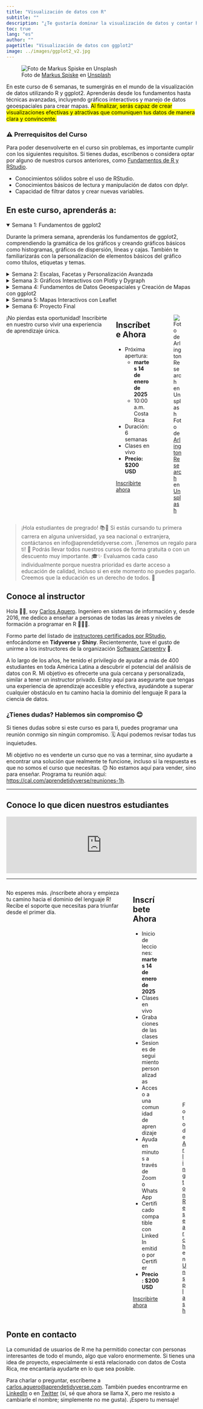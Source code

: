 ```yaml
---
title: "Visualización de datos con R"
subtitle: ""
description: "¿Te gustaría dominar la visualización de datos y contar historias impactantes con tus gráficos?"
toc: true
lang: "es"
author: ""
pagetitle: "Visualización de datos con ggplot2"
image: ../images/ggplot2_v2.jpg
---
```


![Foto de <a href="https://unsplash.com/es/@markusspiske?utm_content=creditCopyText&utm_medium=referral&utm_source=unsplash">Markus Spiske</a> en <a href="https://unsplash.com/es/fotos/texto-XrIfY_4cK1w?utm_content=creditCopyText&utm_medium=referral&utm_source=unsplash">Unsplash</a>](../images/ggplot2_v2.jpg)


En este curso de 6 semanas, te sumergirás en el mundo de la visualización de datos utilizando R y ggplot2. Aprenderás desde los fundamentos hasta técnicas avanzadas, incluyendo gráficos interactivos y manejo de datos geoespaciales para crear mapas. <mark>Al finalizar, serás capaz de crear visualizaciones efectivas y atractivas que comuniquen tus datos de manera clara y convincente.</mark>

### ⚠️ Prerrequisitos del Curso

Para poder desenvolverte en el curso sin problemas, es importante cumplir con los siguientes requisitos. Si tienes dudas, escríbenos o considera optar por alguno de nuestros cursos anteriores, como [Fundamentos de R y RStudio](fundamentos_R.qmd).

+ Conocimientos sólidos sobre el uso de RStudio.
+ Conocimientos básicos de lectura y manipulación de datos con dplyr.
+ Capacidad de filtrar datos y crear nuevas variables.

## En este curso, aprenderás a:
<details open>
<summary>Semana 1: Fundamentos de ggplot2</summary>
<p>Durante la primera semana, aprenderás los fundamentos de ggplot2, comprendiendo la gramática de los gráficos y creando gráficos básicos como histogramas, gráficos de dispersión, líneas y cajas. También te familiarizarás con la personalización de elementos básicos del gráfico como títulos, etiquetas y temas.</p>
</details>

<details>
<summary>Semana 2: Escalas, Facetas y Personalización Avanzada</summary>
<p>En la segunda semana, dominarás el uso de escalas y facetas para dividir datos y personalizar gráficos con colores, formas y tamaños. Además, aprenderás a ajustar temas y estilos avanzados para tus gráficos.</p>
</details>

<details>
<summary>Semana 3: Gráficos Interactivos con Plotly y Dygraph</summary>
<p>En la tercera semana, te introducirás en la creación de gráficos interactivos utilizando Plotly y Dygraph. Aprenderás a convertir gráficos de ggplot2 a gráficos interactivos y a crear gráficos de series temporales interactivos desde cero.</p>
</details>

<details>
<summary>Semana 4: Fundamentos de Datos Geoespaciales y Creación de Mapas con ggplot2</summary>
<p>Durante la cuarta semana, te adentrarás en los conceptos básicos de datos geoespaciales y aprenderás a crear mapas estáticos usando ggplot2 y el paquete sf. También te centrarás en la personalización de mapas con diferentes capas y estéticas.</p>
</details>

<details>
<summary>Semana 5: Mapas Interactivos con Leaflet</summary>
<p>En la quinta semana, aprenderás a crear mapas interactivos usando Leaflet. Añadirás marcadores, capas y controles a los mapas y aprenderás a integrar datos geoespaciales en tus mapas interactivos.</p>
</details>

<details>
<summary>Semana 6: Proyecto Final</summary>
<p>La última semana está dedicada al proyecto final, donde aplicarás todos los conocimientos adquiridos a lo largo del curso. Desarrollarás un informe completo que incluirá la lectura de datos, su limpieza, transformación y presentación mediante gráficos y tablas. Este informe deberá contener gráficos interactivos y mapas de Costa Rica o tu país (en caso de ser extranjero), comunicando de forma efectiva tus resultados. Presentarás y discutirás tus resultados, demostrando así tus habilidades y conocimientos.</p>
</details>

:::: {.columns}
¡No pierdas esta oportunidad! Inscribirte en nuestro curso vivir una experiencia de aprendizaje única.

::: {.column width="45%"}
## Inscríbete Ahora
+ Próxima apertura:
    + **martes 14 de enero de 2025**
    + 10:00 a.m. Costa Rica
+ Duración: 6 semanas
+ Clases en vivo
+ **Precio: $200 USD**

[Inscribirte ahora](https://tally.so/r/mYQb4N?curso=Visualización%20de%20datos%20con%20R&precio=%24200%20USD&fecha_inicio=martes%2014%20de%20enero%20de%202025&id=curso_visualizacion_R&precio_cr=103,400%20colones){.btn .btn-outline-primary .btn role="button"} 

:::

::: {.column width="50%"}

![Foto de <a href="https://unsplash.com/es/@arlington_research?utm_content=creditCopyText&utm_medium=referral&utm_source=unsplash">Arlington Research</a> en <a href="https://unsplash.com/es/fotos/personas-desconocidas-que-usan-la-computadora-en-interiores-nFLmPAf9dVc?utm_content=creditCopyText&utm_medium=referral&utm_source=unsplash">Unsplash</a>](../images/prof_v2.jpg)

:::
::::

> ¡Hola estudiantes de pregrado! 📚👋 Si estás cursando tu primera carrera en alguna universidad, ya sea nacional o extranjera, contáctanos en info@aprendetidyverse.com. ¡Tenemos un regalo para ti! 🎁 Podrás llevar todos nuestros cursos de forma gratuita o con un descuento muy importante. 🎓✨ Evaluamos cada caso individualmente porque nuestra prioridad es darte acceso a educación de calidad, incluso si en este momento no puedes pagarlo. Creemos que la educación es un derecho de todos. 🌟

  
## Conoce al instructor

Hola 👋🏼, soy [Carlos Aguero](https://www.linkedin.com/in/carlos-aguero-cr). Ingeniero en sistemas de información y, desde 2016, me dedico a enseñar a personas de todas las áreas y niveles de formación a programar en R 👨🏻‍💻.

Formo parte del listado de [instructores certificados por RStudio](https://education.rstudio.com/trainers/), enfocándome en **Tidyverse** y **Shiny**. Recientemente, tuve el gusto de unirme a los instructores de la organización [Software Carpentry](https://www.software-carpentry.org) 🚀.

A lo largo de los años, he tenido el privilegio de ayudar a más de 400 estudiantes en toda América Latina a descubrir el potencial del análisis de datos con R. Mi objetivo es ofrecerte una guía cercana y personalizada, similar a tener un instructor privado. Estoy aquí para asegurarte que tengas una experiencia de aprendizaje accesible y efectiva, ayudándote a superar cualquier obstáculo en tu camino hacia la dominio del lenguaje R para la ciencia de datos.

### ¿Tienes dudas? Hablemos sin compromiso 😊

Si tienes dudas sobre si este curso es para ti, puedes programar una reunión conmigo sin ningún compromiso. 🗓️ Aquí podemos revisar todas tus inquietudes. 

Mi objetivo no es venderte un curso que no vas a terminar, sino ayudarte a encontrar una solución que realmente te funcione, incluso si la respuesta es que no somos el curso que necesitas. 😊 No estamos aquí para vender, sino para enseñar. Programa tu reunión aquí: [https://cal.com/aprendetidyverse/reuniones-1h](https://cal.com/aprendetidyverse/reuniones-1h).

---

## Conoce lo que dicen nuestros estudiantes

```{=html}
<script type="text/javascript" src="https://testimonial.to/js/iframeResizer.min.js"></script>
```
<iframe id="testimonialto-carousel-r-para-ciencia-de-datos-tag-all-light" src="https://embed-v2.testimonial.to/carousel/all/r-para-ciencia-de-datos?theme=light&amp;autoplay=off&amp;showmore=off&amp;one-row=off&amp;hideSource&amp;same-height=off&amp;tag=all&amp;arrowColor=9BA9B4" frameborder="0" scrolling="no" width="100%">

</iframe>

```{=html}
<script type="text/javascript">iFrameResize({log: false, checkOrigin: false}, '#testimonialto-carousel-r-para-ciencia-de-datos-tag-all-light');</script>
```

---

:::: {.columns}
No esperes más. ¡Inscríbete ahora y empieza tu camino hacia el dominio del lenguaje R! Recibe el soporte que necesitas para triunfar desde el primer día.

::: {.column width="45%"}
## Inscríbete Ahora

+ Inicio de lecciones:  **martes 14 de enero de 2025**
+ Clases en vivo
+ Grabaciones de las clases
+ Sesiones de seguimiento personalizadas
+ Acceso a una comunidad de aprendizaje
+ Ayuda en minutos a través de Zoom o WhatsApp
+ Certificado compatible con LinkedIn emitido por Certifier
+ **Precio: $200 USD**

[Inscribirte ahora](https://tally.so/r/mYQb4N?curso=Visualización%20de%20datos%20con%20R&precio=%24200%20USD&fecha_inicio=martes%2014%20de%20enero%20de%202025&id=curso_visualizacion_R&precio_cr=103,400%20colones){.btn .btn-outline-primary .btn role="button"} 

:::

::: {.column width="50%"}

![Foto de <a href="https://unsplash.com/es/@arlington_research?utm_content=creditCopyText&utm_medium=referral&utm_source=unsplash">Arlington Research</a> en <a href="https://unsplash.com/es/fotos/man-sitting-in-front-of-table-Kz8nHVg_tGI?utm_content=creditCopyText&utm_medium=referral&utm_source=unsplash">Unsplash</a>](../images/prof_v3.jpg)

:::
::::



## Ponte en contacto

La comunidad de usuarios de R me ha permitido conectar con personas interesantes de todo el mundo, algo que valoro enormemente. Si tienes una idea de proyecto, especialmente si está relacionado con datos de Costa Rica, me encantaría ayudarte en lo que sea posible. 


Para charlar o preguntar, escríbeme a <a href="mailto:carlos.aguero@aprendetidyverse.com">carlos.aguero@aprendetidyverse.com</a>. También puedes encontrarme en [LinkedIn](https://www.linkedin.com/in/carlos-aguero-cr) o en [Twitter](https://twitter.com/dev_aguero) (sí, sé que ahora se llama X, pero me resisto a cambiarle el nombre; simplemente no me gusta). ¡Espero tu mensaje!



